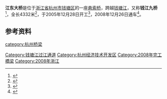 {{Infobox bridge
|name=江东大桥
|image=Jiangdong bridge overlook.jpg
|caption=钱塘江边远望江东大桥
|coordinates={{Coord|30|19|9.97|N|120|24|37.65|E|region:CN_type:landmark|display=inline,title}}
|crosses=[[钱塘江|钱塘江]]
|locale={{CHN}}[[浙江省|浙江省]][[杭州市|杭州市]][[钱塘区|钱塘区]]
|other_name=钱江九桥
|design=[[悬索桥|悬索桥]]
|length={{Convert|4332|m}}
|begin=2005年12月28日
|open=2008年12月26日
}}
'''江东大桥'''是位于[[浙江省|浙江省]][[杭州市|杭州市]][[钱塘区|钱塘区]]的一座[[悬索桥|悬索桥]]，跨越[[钱塘江|钱塘江]]，又称'''钱江九桥'''<ref>{{Cite web|title=2008年杭州东部在聚变 江东大桥引发下沙变局-下沙-浙江在线-住在杭州|url=http://zzhz.zjol.com.cn/05zzhz/system/2008/03/03/009260735.shtml|website=zzhz.zjol.com.cn|access-date=2022-06-12|archive-date=2022-06-12|archive-url=https://web.archive.org/web/20220612033615/http://zzhz.zjol.com.cn/05zzhz/system/2008/03/03/009260735.shtml}}</ref>，全长4332米<ref>{{Cite web|title=杭州江东大桥已初具雏形 预计在2008年建成(图)-搜狐新闻|url=http://news.sohu.com/20080326/n255930482.shtml|website=news.sohu.com|access-date=2022-06-12|archive-date=2022-06-12|archive-url=https://web.archive.org/web/20220612033934/http://news.sohu.com/20080326/n255930482.shtml}}</ref>，于2005年12月28日开工<ref>{{Cite web|title=江东大桥昨打下第一桩-钱塘江-浙江在线-住在杭州|url=http://zzhz.zjol.com.cn/05zzhz/system/2005/12/29/006422408.shtml|website=zzhz.zjol.com.cn|access-date=2022-06-12|archive-date=2019-06-03|archive-url=https://web.archive.org/web/20190603030538/http://zzhz.zjol.com.cn/05zzhz/system/2005/12/29/006422408.shtml}}</ref>，2008年12月26日通车<ref>{{Cite web|title=江东大桥周五开通_新闻中心_新浪网|url=https://news.sina.com.cn/o/2008-12-24/044414926676s.shtml|website=news.sina.com.cn|access-date=2022-06-12|archive-date=2022-06-12|archive-url=https://web.archive.org/web/20220612033701/https://news.sina.com.cn/o/2008-12-24/044414926676s.shtml}}</ref>。

==参考资料==
{{Reflist}}

{{钱塘江桥梁与隧道}}
{{Crossings navbox
|structure=桥梁与隧道
|place= [[钱塘江|钱塘江]]
|bridge= 江东大桥
|bridge signs= 
|upstream=[[杭州地铁8号线|杭州地铁8号线过江隧道]]
|upstream signs={{HZMetro Sign|8|blink}} 
|downstream= [[钱江隧道|钱江隧道]]
|downstream signs={{China Expwy Name|S9|P=Zhejiang}}
}}
{{杭州小作品}}


[[category:杭州桥梁|category:杭州桥梁]]
[[Category:钱塘江过江通道|Category:钱塘江过江通道]]
[[Category:杭州经济技术开发区|Category:杭州经济技术开发区]]
[[Category:2008年完工橋梁|Category:2008年完工橋梁]]
[[Category:2008年浙江|Category:2008年浙江]]
